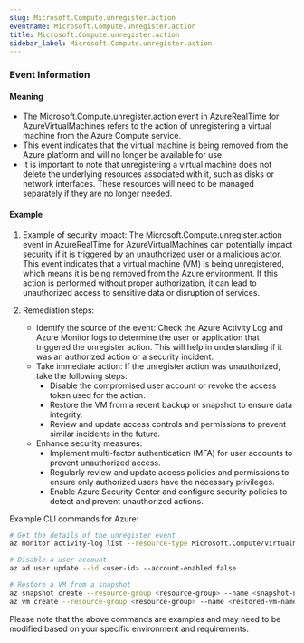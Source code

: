 ```yaml
--- 
slug: Microsoft.Compute.unregister.action
eventname: Microsoft.Compute.unregister.action
title: Microsoft.Compute.unregister.action
sidebar_label: Microsoft.Compute.unregister.action
---
```

                       
### Event Information

#### Meaning

- The Microsoft.Compute.unregister.action event in AzureRealTime for AzureVirtualMachines refers to the action of unregistering a virtual machine from the Azure Compute service.
- This event indicates that the virtual machine is being removed from the Azure platform and will no longer be available for use.
- It is important to note that unregistering a virtual machine does not delete the underlying resources associated with it, such as disks or network interfaces. These resources will need to be managed separately if they are no longer needed.

#### Example

1. Example of security impact: The Microsoft.Compute.unregister.action event in AzureRealTime for AzureVirtualMachines can potentially impact security if it is triggered by an unauthorized user or a malicious actor. This event indicates that a virtual machine (VM) is being unregistered, which means it is being removed from the Azure environment. If this action is performed without proper authorization, it can lead to unauthorized access to sensitive data or disruption of services.

2. Remediation steps:
   - Identify the source of the event: Check the Azure Activity Log and Azure Monitor logs to determine the user or application that triggered the unregister action. This will help in understanding if it was an authorized action or a security incident.
   - Take immediate action: If the unregister action was unauthorized, take the following steps:
     - Disable the compromised user account or revoke the access token used for the action.
     - Restore the VM from a recent backup or snapshot to ensure data integrity.
     - Review and update access controls and permissions to prevent similar incidents in the future.
   - Enhance security measures:
     - Implement multi-factor authentication (MFA) for user accounts to prevent unauthorized access.
     - Regularly review and update access policies and permissions to ensure only authorized users have the necessary privileges.
     - Enable Azure Security Center and configure security policies to detect and prevent unauthorized actions.

Example CLI commands for Azure:
```bash
# Get the details of the unregister event
az monitor activity-log list --resource-type Microsoft.Compute/virtualMachines --query "[?operationName.value=='Microsoft.Compute/virtualMachines/unregister/action']"

# Disable a user account
az ad user update --id <user-id> --account-enabled false

# Restore a VM from a snapshot
az snapshot create --resource-group <resource-group> --name <snapshot-name> --source <source-disk-id>
az vm create --resource-group <resource-group> --name <restored-vm-name> --attach-os-disk <snapshot-id> --os-type <os-type>
```

Please note that the above commands are examples and may need to be modified based on your specific environment and requirements.


 